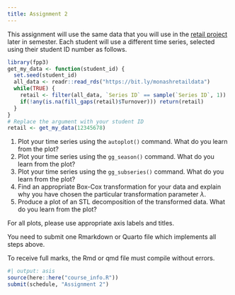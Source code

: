 ```yaml
---
title: Assignment 2
---
```


This assignment will use the same data that you will use in the [retail project](Project.qmd) later in semester. Each student will use a different time series, selected using their student ID number as follows.

```r
library(fpp3)
get_my_data <- function(student_id) {
  set.seed(student_id)
  all_data <- readr::read_rds("https://bit.ly/monashretaildata")
  while(TRUE) {
    retail <- filter(all_data, `Series ID` == sample(`Series ID`, 1)) 
    if(!any(is.na(fill_gaps(retail)$Turnover))) return(retail)
  }
}
# Replace the argument with your student ID
retail <- get_my_data(12345678)
```

  1. Plot your time series using the `autoplot()` command. What do you learn from the plot?
  2. Plot your time series using the `gg_season()` command. What do you learn from the plot?
  3. Plot your time series using the `gg_subseries()` command. What do you learn from the plot?
  4. Find an appropriate Box-Cox transformation for your data and explain why you have chosen the particular transformation parameter $\lambda$.
  5. Produce a plot of an STL decomposition of the transformed data. What do you learn from the plot?

For all plots, please use appropriate axis labels and titles.

You need to submit one Rmarkdown or Quarto file which implements all steps above.

To receive full marks, the Rmd or qmd file must compile without errors.

```r
#| output: asis
source(here::here("course_info.R"))
submit(schedule, "Assignment 2")
```
